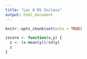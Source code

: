 ```yaml
---
title: "Lec 8 DS Inclass"
output: html_document
---
```


```r
knitr::opts_chunk$set(echo = TRUE)
```


```r
zscore <- function(x,y) {
  z <- (x-mean(y))/sd(y)
  z
}
```

